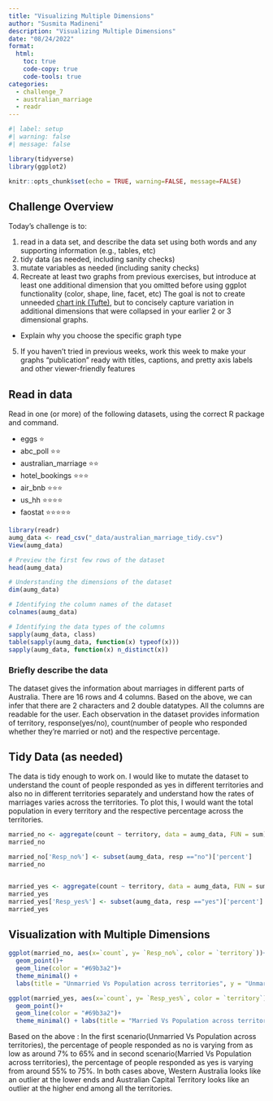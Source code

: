 ```yaml
---
title: "Visualizing Multiple Dimensions"
author: "Susmita Madineni"
description: "Visualizing Multiple Dimensions"
date: "08/24/2022"
format:
  html:
    toc: true
    code-copy: true
    code-tools: true
categories:
  - challenge_7
  - australian_marriage
  - readr
---
```


```r
#| label: setup
#| warning: false
#| message: false

library(tidyverse)
library(ggplot2)

knitr::opts_chunk$set(echo = TRUE, warning=FALSE, message=FALSE)
```

## Challenge Overview

Today's challenge is to:

1)  read in a data set, and describe the data set using both words and any supporting information (e.g., tables, etc)
2)  tidy data (as needed, including sanity checks)
3)  mutate variables as needed (including sanity checks)
4)  Recreate at least two graphs from previous exercises, but introduce at least one additional dimension that you omitted before using ggplot functionality (color, shape, line, facet, etc) The goal is not to create unneeded [chart ink (Tufte)](https://www.edwardtufte.com/tufte/), but to concisely capture variation in additional dimensions that were collapsed in your earlier 2 or 3 dimensional graphs.
   - Explain why you choose the specific graph type
5) If you haven't tried in previous weeks, work this week to make your graphs "publication" ready with titles, captions, and pretty axis labels and other viewer-friendly features

## Read in data

Read in one (or more) of the following datasets, using the correct R package and command.

  - eggs ⭐
  - abc_poll ⭐⭐
  - australian_marriage ⭐⭐
  - hotel_bookings ⭐⭐⭐
  - air_bnb  ⭐⭐⭐
  - us_hh ⭐⭐⭐⭐
  - faostat ⭐⭐⭐⭐⭐

```r
library(readr)
aumg_data <- read_csv("_data/australian_marriage_tidy.csv")
View(aumg_data)
```

```r
# Preview the first few rows of the dataset
head(aumg_data)

# Understanding the dimensions of the dataset 
dim(aumg_data)
```

```r
# Identifying the column names of the dataset 
colnames(aumg_data)

# Identifying the data types of the columns
sapply(aumg_data, class)
table(sapply(aumg_data, function(x) typeof(x)))
sapply(aumg_data, function(x) n_distinct(x))
```

### Briefly describe the data

The dataset gives the information about marriages in different parts of Australia. There are 16 rows and 4 columns. Based on the above, we can infer that there are 2 characters and 2 double datatypes. All the columns are readable for the user. Each observation in the dataset provides information of territory, response(yes/no), count(number of people who responded whether they're married or not) and the respective percentage. 


## Tidy Data (as needed)

The data is tidy enough to work on. I would like to mutate the dataset to understand the count of people responded as yes in different territories and also no in different territories separately and understand how the rates of marriages varies across the territories. To plot this, I would want the total population in every territory and the respective percentage across the territories.

```r
married_no <- aggregate(count ~ territory, data = aumg_data, FUN = sum)
married_no

married_no['Resp_no%'] <- subset(aumg_data, resp =="no")['percent']
married_no


married_yes <- aggregate(count ~ territory, data = aumg_data, FUN = sum)
married_yes
married_yes['Resp_yes%'] <- subset(aumg_data, resp =="yes")['percent']
married_yes
```

## Visualization with Multiple Dimensions

```r

ggplot(married_no, aes(x=`count`, y= `Resp_no%`, color = `territory`))+ 
  geom_point()+
  geom_line(color = "#69b3a2")+
  theme_minimal() + 
  labs(title = "Unmarried Vs Population across territories", y = "Unmarried percentage", x = "Population of the Territory")

```
```r
ggplot(married_yes, aes(x=`count`, y= `Resp_yes%`, color = `territory`))+ 
  geom_point()+
  geom_line(color = "#69b3a2")+
  theme_minimal() + labs(title = "Married Vs Population across territories", y = "Married percentage", x = "Population of the Territory")
```
Based on the above :
In the first scenario(Unmarried Vs Population across territories), the percentage of people responded as no is varying from as low as around 7% to 65% and in second scenario(Married Vs Population across territories), the percentage of people responded as yes is varying from around 55% to 75%. In both cases above, Western Australia looks like an outlier at the lower ends and Australian Capital Territory looks like an outlier at the higher end among all the territories.
